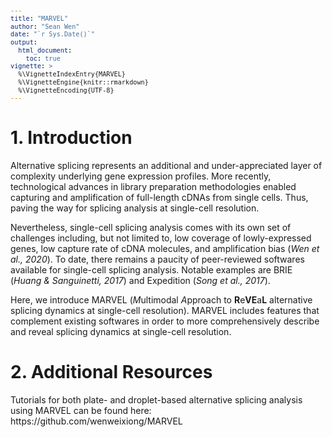 ```yaml
---
title: "MARVEL"
author: "Sean Wen"
date: "`r Sys.Date()`"
output:
  html_document:
    toc: true
vignette: >
  %\VignetteIndexEntry{MARVEL}
  %\VignetteEngine{knitr::rmarkdown}
  %\VignetteEncoding{UTF-8}
---
```


<style type="text/css">

body, td {
   font-size: 14px;
}
code.r{
  font-size: 12px;
}
pre {
  font-size: 12px
}
</style>

# 1. Introduction
Alternative splicing represents an additional and under-appreciated layer of complexity underlying gene expression profiles. More recently, technological advances in library preparation methodologies enabled capturing and amplification of full-length cDNAs from single cells. Thus, paving the way for splicing analysis at single-cell resolution.  

Nevertheless, single-cell splicing analysis comes with its own set of challenges including, but not limited to, low coverage of lowly-expressed genes, low capture rate of cDNA molecules, and amplification bias (*Wen et al., 2020*). To date, there remains a paucity of peer-reviewed softwares available for single-cell splicing analysis. Notable examples are BRIE (*Huang & Sanguinetti, 2017*) and Expedition (*Song et al., 2017*).  

Here, we introduce MARVEL (*M*ultimodal *A*pproach to **R**e**VE**a**L** alternative splicing dynamics at single-cell resolution). MARVEL includes features that complement existing softwares in order to more comprehensively describe and reveal splicing dynamics at single-cell resolution.

# 2. Additional Resources
Tutorials for both plate- and droplet-based alternative splicing analysis using MARVEL can be found here: https://github.com/wenweixiong/MARVEL

